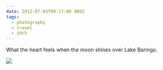 ```yaml
---
date: 2012-07-03T00:17:00.000Z
tags:
  - photography
  - travel
  - jdch
---
```

What the heart feels when the moon shines over Lake Baringo.

![](../../assets/photos/20120703-IMG_9198.jpg)